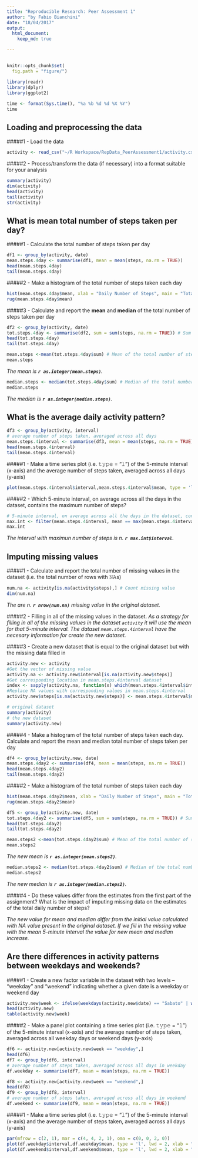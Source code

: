 ```yaml
---
title: "Reproducible Research: Peer Assessment 1"
author: "by Fabio Bianchini"
date: "18/04/2017"
output: 
  html_document:
    keep_md: true

---
```

## 
```r
knitr::opts_chunk$set(
  fig.path = "figure/")
```

```r
library(readr)
library(dplyr)
library(ggplot2)
```


```r
time <- format(Sys.time(), "%a %b %d %d %X %Y")
time
```

## Loading and preprocessing the data

#####1 - Load the data
```r
activity <- read_csv("~/R Workspace/RepData_PeerAssessment1/activity.csv")
```
#####2 - Process/transform the data (if necessary) into a format suitable for your analysis

```r
summary(activity)
dim(activity) 
head(activity)
tail(activity)
str(activity)
```

## What is mean total number of steps taken per day? 

#####1 - Calculate the total number of steps taken per day

```r
df1 <- group_by(activity, date)
mean.steps.4day <- summarise(df1, mean = mean(steps, na.rm = TRUE)) 
head(mean.steps.4day)
tail(mean.steps.4day)
```

#####2 - Make a histogram of the total number of steps taken each day

```r
hist(mean.steps.4day$mean, xlab = "Daily Number of Steps", main = "Total number of steps taken each day")
rug(mean.steps.4day$mean)
```

#####3 - Calculate and report the **mean** and **median** of the total number of steps taken per day

```r
df2 <- group_by(activity, date)
tot.steps.4day <- summarise(df2, sum = sum(steps, na.rm = TRUE)) # Sum calculation
head(tot.steps.4day)
tail(tot.steps.4day)
```
```r
mean.steps <-mean(tot.steps.4day$sum) # Mean of the total number of steps taken per day
mean.steps
```

*The mean is **`r as.integer(mean.steps)`**.*

```r
median.steps <- median(tot.steps.4day$sum) # Median of the total number of steps taken per day
median.steps
```

*The median is **`r as.integer(median.steps)`**.*

## What is the average daily activity pattern? 

```r
df3 <- group_by(activity, interval)
# average number of steps taken, averaged across all days
mean.steps.4interval <- summarise(df3, mean = mean(steps, na.rm = TRUE))  
head(mean.steps.4interval)
tail(mean.steps.4interval)
```
#####1 - Make a time series plot (i.e. 𝚝𝚢𝚙𝚎 = "𝚕") of the 5-minute interval (x-axis) and the average number of steps taken, averaged across all days (y-axis)
```r
plot(mean.steps.4interval$interval,mean.steps.4interval$mean, type = 'l', lwd = 1, xlab = "5-minute interval in a day", ylab = "Average steps for day", col = "black", main ="The average daily activity pattern")
```

#####2 - Which 5-minute interval, on average across all the days in the dataset, contains the maximum number of steps?

```r
# 5-minute interval, on average across all the days in the dataset, contains the maximum number of steps
max.int <- filter(mean.steps.4interval, mean == max(mean.steps.4interval$mean))
max.int 
```

*The interval with maximun number of steps is n. **`r max.int$interval`**.*

## Imputing missing values

#####1 - Calculate and report the total number of missing values in the dataset (i.e. the total number of rows with 𝙽𝙰s)

```r
num.na <- activity[is.na(activity$steps),] # Count missing value
dim(num.na)
```

*The are n. **`r nrow(num.na)`** missing value in the original dataset.*

#####2 - Filling in all of the missing values in the dataset. 
*As a strategy for filling in all of the missing values in the dataset `activity` it will use the mean for that 5-minute interval. The dataset `mean.steps.4interval` have the necesary information for create the new dataset.*

#####3 - Create a new dataset that is equal to the original dataset but with the missing data filled in

```r
activity.new <- activity
#Get the vector of missing value
activity.na <- activity.new$interval[is.na(activity.new$steps)]
#Get corresponding location in mean.steps.4interval dataset
index <- sapply(activity.na, function(x) which(mean.steps.4interval$interval == x))
#Replace NA values with corresponding values in mean.steps.4interval
activity.new$steps[is.na(activity.new$steps)] <- mean.steps.4interval$mean[index]
```

```r
# original dataset
summary(activity)
# the new dataset
summary(activity.new)
```

#####4 - Make a histogram of the total number of steps taken each day. Calculate and report the mean and median total number of steps taken per day

```r
df4 <- group_by(activity.new, date)
mean.steps.4day2 <- summarise(df4, mean = mean(steps, na.rm = TRUE)) 
head(mean.steps.4day2)
tail(mean.steps.4day2)
```

#####2 - Make a histogram of the total number of steps taken each day
```r
hist(mean.steps.4day2$mean, xlab = "Daily Number of Steps", main = "Total number of steps taken each day")
rug(mean.steps.4day2$mean)
```

```r
df5 <- group_by(activity.new, date)
tot.steps.4day2 <- summarise(df5, sum = sum(steps, na.rm = TRUE)) # Sum calculation
head(tot.steps.4day2)
tail(tot.steps.4day2)

```
```r
mean.steps2 <-mean(tot.steps.4day2$sum) # Mean of the total number of steps taken per day
mean.steps2
```
*The new mean is **`r as.integer(mean.steps2)`**.*
```r
median.steps2 <- median(tot.steps.4day2$sum) # Median of the total number of steps taken per day
median.steps2
```
*The new median is **`r as.integer(median.steps2)`**.*

#####4 - Do these values differ from the estimates from the first part of the assignment? What is the impact of imputing missing data on the estimates of the total daily number of steps?

*The new value for mean and median differ from the initial value calculated with NA value present in the original dataset. If we fiil in the missing value with the mean 5-minute interval the value for new mean and median increase.*

## Are there differences in activity patterns between weekdays and weekends? 

#####1 - Create a new factor variable in the dataset with two levels – “weekday” and “weekend” indicating whether a given date is a weekday or weekend day

```r
activity.new$week <- ifelse(weekdays(activity.new$date) == "Sabato" | weekdays(activity.new$date) == "Domenica" ,"weekend","weekday")
head(activity.new)
table(activity.new$week)
```

#####2 - Make a panel plot containing a time series plot (i.e. 𝚝𝚢𝚙𝚎 = "𝚕") of the 5-minute interval (x-axis) and the average number of steps taken, averaged across all weekday days or weekend days (y-axis)
```r
df6 <- activity.new[activity.new$week == "weekday",]
head(df6)
df7 <- group_by(df6, interval)
# average number of steps taken, averaged across all days in weekday
df.weekday <- summarise(df7, mean = mean(steps, na.rm = TRUE))  
```

```r
df8 <- activity.new[activity.new$week == "weekend",]
head(df8)
df9 <- group_by(df8, interval)
# average number of steps taken, averaged across all days in weekend
df.weekend <- summarise(df9, mean = mean(steps, na.rm = TRUE))  
```

#####1 - Make a time series plot (i.e. 𝚝𝚢𝚙𝚎 = "𝚕") of the 5-minute interval (x-axis) and the average number of steps taken, averaged across all days (y-axis)
```r
par(mfrow = c(2, 1), mar = c(4, 4, 2, 1), oma = c(0, 0, 2, 0))
plot(df.weekday$interval,df.weekday$mean, type = 'l', lwd = 2, xlab = "5-minute interval in a day", ylab = "Average steps for day", col = "green", main ="The average daily activity pattern in Weekday")
plot(df.weekend$interval,df.weekend$mean, type = 'l', lwd = 2, xlab = "5-minute interval in a day", ylab = "Average steps for day", col = "red", main ="The average daily activity pattern in Weekend")
```

